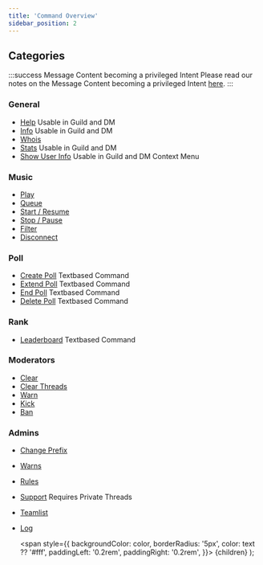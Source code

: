 ```yaml
---
title: 'Command Overview'
sidebar_position: 2
---
```


## Categories
:::success Message Content becoming a privileged Intent
Please read our notes on the Message Content becoming a privileged Intent [here](../main/important-notes#message-content-becoming-a-privileged-intent).
:::

### General
- [Help](general/help) <Label color="#43b581">Usable in Guild and DM</Label>
- [Info](general/info) <Label color="#43b581">Usable in Guild and DM</Label>
- [Whois](general/whois)
- [Stats](general/stats) <Label color="#43b581">Usable in Guild and DM</Label>
- [Show User Info](general/show-user-info) <Label color="#43b581">Usable in Guild and DM</Label> <Label color="#43b581">Context Menu</Label>

### Music
- [Play](music/play)
- [Queue](music/queue)
- [Start / Resume](music/start-resume)
- [Stop / Pause](music/stop-pause)
- [Filter](music/filter)
- [Disconnect](music/disconnect)

### Poll
- [Create Poll](poll/create-poll) <Label color="#FEE75C" text="#000000">Textbased Command</Label>
- [Extend Poll](poll/extend-poll) <Label color="#FEE75C" text="#000000">Textbased Command</Label>
- [End Poll](poll/end-poll) <Label color="#FEE75C" text="#000000">Textbased Command</Label>
- [Delete Poll](poll/delete-poll) <Label color="#FEE75C" text="#000000">Textbased Command</Label>

### Rank
- [Leaderboard](rank/leaderboard) <Label color="#FEE75C" text="#000000">Textbased Command</Label>

### Moderators
- [Clear](moderators/clear)
- [Clear Threads](moderators/clear-threads)
- [Warn](moderators/warn)
- [Kick](moderators/kick)
- [Ban](moderators/ban)

### Admins
- [Change Prefix](admins/change-prefix)
- [Warns](admins/warns)
- [Rules](admins/rules)
- [Support](admins/support) <Label color="#5865F2">Requires Private Threads</Label>
- [Teamlist](admins/teamlist)
- [Log](admins/log)

  <span
    style={{
      backgroundColor: color,
      borderRadius: '5px',
      color: text ?? '#fff',
      paddingLeft: '0.2rem',
      paddingRight: '0.2rem',
    }}>
    {children}
  </span>
);

